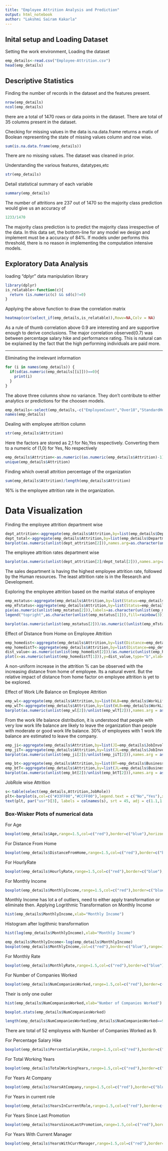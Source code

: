```yaml
---
title: "Employee Attrition Analysis and Prediction"
output: html_notebook
author: "Lakshmi Sairam Kakarla"
---
```


## Inital setup and Loading Dataset
Setting the work environment, Loading the dataset
```r
emp_details<-read.csv("Employee-Attrition.csv")
head(emp_details)
```
## Descriptive Statistics
Finding the number of records in the dataset and the features present.
```r
nrow(emp_details)
ncol(emp_details)
```
there are a total of 1470 rows or data points in the dataset. There are total of 35 columns present in the dataset.

Checking for missing values in the data
is.na.data.frame returns a matix of Boolean representing the state of missing values column and row wise.
```r
sum(is.na.data.frame(emp_details))
```
There are no missing values. The dataset was cleaned in prior.

Understanding the various features, datatypes,etc
```r
str(emp_details)
```
Detail statistical summary of each variable
```r
summary(emp_details)
```
The number of attritions are 237 out of 1470 so the majority class prediction would give us an accuracy of
```r
1233/1470
```
The majority class prediction is to predict the majority class irrespective of the data. In this data set, the bottom-line for any
model we design and implement must be a accuracy of 84%. If models under performs this threshold, there is no reason in implementing the 
computation intensive models.

## Exploratory Data Analysis
loading "dplyr" data manipulation library
```r
library(dplyr)
is_relatable<-function(c){
  return (is.numeric(c) && sd(c)!=0)
}
```

Applying the above function to draw the correlation matrix
```r
heatmap(cor(select_if(emp_details,is_relatable)),Rowv=NA,Colv = NA)
```
As a rule of thumb correlation above 0.9 are interesting and are supportive enough to derive conclusions.
The major correlation observed(0.7) was between percentage salary hike and performance rating. This is natural can 
be explained by the fact that the high performing individuals are paid more.

---

Eliminating the irrelevant information
```r
for (i in names(emp_details)) {
  if(sd(as.numeric(emp_details[[i]]))==0){
    print(i)
  }
}
```
The above three columns show no variance. They don't contribute to either analytics or predictions for the choosen models.
```r
emp_details<-select(emp_details,-c("EmployeeCount","Over18","StandardHours"))
names(emp_details)
```

Dealing with employee attrition column
```r
str(emp_details$Attrition)
```
Here the factors are stored as 2,1 for No,Yes respectively.
Converting them to a numeric of (1,0) for Yes, No respectively
```r
emp_details$Attrition<-as.numeric((as.numeric(emp_details$Attrition)-1))
unique(emp_details$Attrition)
```
Finding which overall attrition percentage of the organization
```r
sum(emp_details$Attrition)/length(emp_details$Attrition)
```
16% is the employee attrition rate in the organization.

# Data Visualization
Finding the employee attrition department wise
```r
dept_attrition<-aggregate(emp_details$Attrition,by=list(emp_details$Department),FUN=sum)
dept_total<-aggregate(emp_details$Attrition,by=list(emp_details$Department),FUN=length)
barplot(as.numeric(unlist(dept_attrition[2])),names.arg=as.character(unlist(dept_attrition[1])),ylab="Attrition Count",xlab="Department")

```
The employee attrition rates department wise
```r
barplot(as.numeric(unlist(dept_attrition[2]/dept_total[2])),names.arg=as.character(unlist(dept_attrition[1])),xlab="Department",ylab="Attrition Rate",col=rainbow(3))
```

The sales department is having the highest employee attrition rate, followed by the Human resources.
The least attrition rate is in the Research and Development.

Exploring the employee attrition based on the marital status of employee
```r
emp_mstatus<-aggregate(emp_details$Attrition,by=list(Status=emp_details$MaritalStatus),FUN=sum)
emp_mTstatus<-aggregate(emp_details$Attrition,by=list(Status=emp_details$MaritalStatus),FUN=length)
pie(as.numeric(unlist(emp_mstatus[2])),labels=as.character(unlist(emp_mstatus[2])),col=rainbow(3),main = "Attrition Rate based on marital status")
legend("topright",as.character(unlist(emp_mstatus[1])),fill=rainbow(3))
```
```r
barplot(as.numeric(unlist(emp_mstatus[2]))/as.numeric((unlist(emp_mTstatus[2]))),names.arg=as.character(unlist(emp_mstatus[1])),col=rainbow(3),xlab="Marital Status",ylab="Attrition Rate")
```

Effect of Distance from Home on Employee Attrition
```r
emp_homedist<-aggregate(emp_details$Attrition,by=list(Distance=emp_details$DistanceFromHome),FUN=sum)
emp_homedistT<-aggregate(emp_details$Attrition,by=list(Distance=emp_details$DistanceFromHome),FUN=length)
dist_value<-as.numeric(unlist(emp_homedist[2]))/as.numeric(unlist(emp_homedistT[2]))
plot(x=as.numeric(unlist(emp_homedistT[1])),y=dist_value,type="b",xlab="Distance from Home",ylab="Attrition %")
```
A non-uniform increase in the attrition % can be observed with the increasing distance from home of employee. Its a natural event. But the relative impact of distance from home factor on employee attrition is yet to be explored.

Effect of Work Life Balance on Employee Attrition
```r
emp_wl<-aggregate(emp_details$Attrition,by=list(WLB=emp_details$WorkLifeBalance),FUN=sum)
emp_wlT<-aggregate(emp_details$Attrition,by=list(WLB=emp_details$WorkLifeBalance),FUN=length)
barplot(as.numeric(unlist(emp_wl[2])/unlist(emp_wlT[2])),names.arg = as.character(unlist(emp_wl[1])),xlab="Work Life Balance",ylab="Attrition %")

```
From the work life balance distribution, it is understood that people with very low work life balance are likely to leave the organization than people with moderate or good work life balance.
30% of employees with 1 work life balance are estimated to leave the company.

```r
emp_ji<-aggregate(emp_details$Attrition,by=list(JI=emp_details$JobInvolvement),FUN=sum)
emp_jiT<-aggregate(emp_details$Attrition,by=list(JL=emp_details$JobInvolvement),FUN=length)
barplot(as.numeric(unlist(emp_ji[2])/unlist(emp_jiT[2])),names.arg = as.character(unlist(emp_ji[1])),xlab="Job Involvement",ylab="Attrition Rate")
```
```r
emp_bt<-aggregate(emp_details$Attrition,by=list(BT=emp_details$BusinessTravel),FUN=sum)
emp_btT<-aggregate(emp_details$Attrition,by=list(JL=emp_details$BusinessTravel),FUN=length)
barplot(as.numeric(unlist(emp_bt[2])/unlist(emp_btT[2])),names.arg = as.character(unlist(emp_bt[1])),xlab="Business Travel",ylab="Attrition Rate")
```
JobRole wise Attrition
```r
s<-table(select(emp_details,Attrition,JobRole))
plt<-barplot(s,col=c("#33FF00","#CCFF00"),legend.text = c("No","Yes"),xaxt="n",space=1)
text(plt, par("usr")[3], labels = colnames(s), srt = 45, adj = c(1.1,1.1), xpd = TRUE, cex=0.6)
```
 
### Box-Wisker Plots of numerical data
For Age
```r
boxplot(emp_details$Age,range=1.5,col=c("red"),border=c("blue"),horizontal = TRUE)
```
For Distance From Home
```r
boxplot(emp_details$DistanceFromHome,range=1.5,col=c("red"),border=c("blue"),horizontal = TRUE)
```

For HourlyRate
```r
boxplot(emp_details$HourlyRate,range=1.5,col=c("red"),border=c("blue"),horizontal = TRUE)
```

For Monthly Income
```r
boxplot(emp_details$MonthlyIncome,range=1.5,col=c("red"),border=c("blue"),horizontal = TRUE)
```
Monthly Income has lot a of outliers, need to either apply transformation or eliminate then.
Applying Logrithmic Transformation on Monthly Income
```r
hist(emp_details$MonthlyIncome,xlab="Monthly Income")
```
Histogram after logithmic transformation
```r
hist(log(emp_details$MonthlyIncome),xlab="Monthly Income")
```
```r
emp_details$MonthlyIncome<-log(emp_details$MonthlyIncome)
boxplot(emp_details$MonthlyIncome,col=c("red"),border=c("blue"),range=1.5)
```


For Monthly Rate
```r
boxplot(emp_details$MonthlyRate,range=1.5,col=c("red"),border=c("blue"),horizontal = TRUE)
```

For Number of Companies Worked
```r
boxplot(emp_details$NumCompaniesWorked,range=1.5,col=c("red"),border=c("blue"),horizontal = TRUE)
```
Their is only one oulier
```r
hist(emp_details$NumCompaniesWorked,xlab="Number of Companies Worked")
```

```r
boxplot.stats(emp_details$NumCompaniesWorked)
```
```r
length(emp_details$NumCompaniesWorked[emp_details$NumCompaniesWorked==9])
```
There are total of 52 employess with Number of Companies Worked as 9.

For Percentage Salary Hike
```r
boxplot(emp_details$PercentSalaryHike,range=1.5,col=c("red"),border=c("blue"),horizontal = TRUE)
```

For Total Working Years
```r
boxplot(emp_details$TotalWorkingYears,range=1.5,col=c("red"),border=c("blue"),horizontal = TRUE)
```

For Years At Company
```r
boxplot(emp_details$YearsAtCompany,range=1.5,col=c("red"),border=c("blue"),horizontal = TRUE)
```

For Years in current role
```r
boxplot(emp_details$YearsInCurrentRole,range=1.5,col=c("red"),border=c("blue"),horizontal = TRUE)
```

For Years Since Last Promotion
```r
boxplot(emp_details$YearsSinceLastPromotion,range=1.5,col=c("red"),border=c("blue"),horizontal = TRUE)
```

For Years With Current Manager
```r
boxplot(emp_details$YearsWithCurrManager,range=1.5,col=c("red"),border=c("blue"),horizontal = TRUE)
```